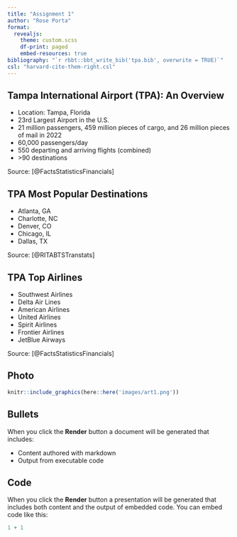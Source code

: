 ```yaml
---
title: "Assignment 1"
author: "Rose Porta"
format: 
  revealjs: 
    theme: custom.scss
    df-print: paged
    embed-resources: true
bibliography: "`r rbbt::bbt_write_bib('tpa.bib', overwrite = TRUE)`"
csl: "harvard-cite-them-right.csl"
---
```


## Tampa International Airport (TPA): An Overview

-   Location: Tampa, Florida
- 23rd Largest Airport in the U.S. 
- 21 million passengers, 459 million pieces of cargo, and 26 million pieces of mail in 2022 
- 60,000 passengers/day
- 550 departing and arriving flights (combined)
-   \>90 destinations

Source: [@FactsStatisticsFinancials]

## TPA Most Popular Destinations
 -   Atlanta, GA
 -   Charlotte, NC
 -   Denver, CO
 -   Chicago, IL
 -   Dallas, TX
 
 Source: [@RITABTSTranstats]
 
## TPA Top Airlines
 
 - Southwest Airlines
 - Delta Air Lines
 - American Airlines
 - United Airlines
 - Spirit Airlines
 - Frontier Airlines
 - JetBlue Airways

Source: [@FactsStatisticsFinancials]

## Photo
::: {.stack}
```r

knitr::include_graphics(here::here('images/art1.png'))

```
:::

## Bullets

When you click the **Render** button a document will be generated that includes:

-   Content authored with markdown
-   Output from executable code

## Code

When you click the **Render** button a presentation will be generated that includes both content and the output of embedded code. You can embed code like this:

```r
1 + 1
```
